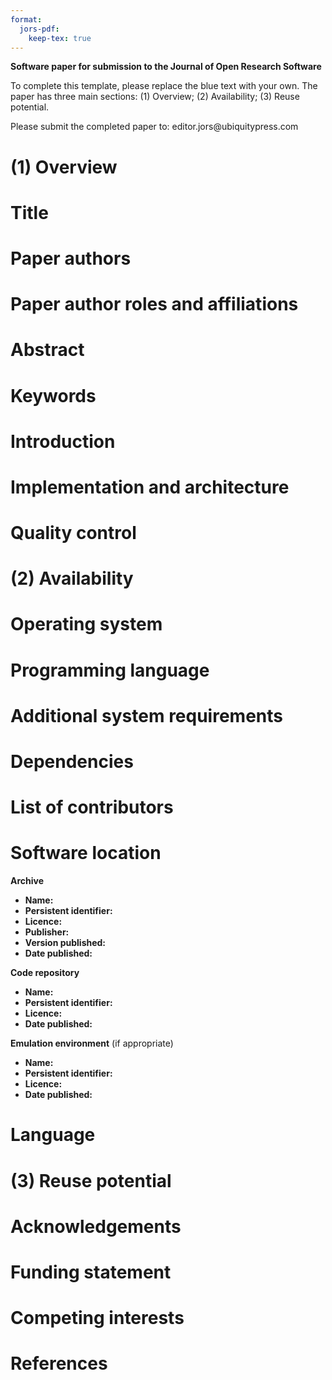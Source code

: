 ```yaml
---
format:
  jors-pdf:
    keep-tex: true
---
```


**Software paper for submission to the Journal of Open Research Software**

To complete this template, please replace the blue text with your own. The paper has three main sections: (1) Overview; (2)
Availability; (3) Reuse potential.

Please submit the completed paper to: editor.jors@ubiquitypress.com

\rule{\textwidth}{1pt}

# (1) Overview

\vspace{0.5cm}

# Title

\textcolor{blue}{The title of the software paper should focus on the software, e.g. “Text mining software from the X project”. If
the software is closely linked to a specific research paper, then “Software from Paper Title” is appropriate. The title should be
factual, relating to the functionality of the software and the area it relates to rather than making claims about the software,
e.g. “Easy-to-use”.}

# Paper authors

\textcolor{blue}{1. Last name, first name; (Lead/corresponding author first) \\ 2. Last name, first name; etc.}

# Paper author roles and affiliations

\textcolor{blue}{1. First author role and affiliation \\ 2. Second author role and affiliation etc.}

# Abstract

\textcolor{blue}{A short (ca. 100 word) summary of the software being described: what problem the software addresses, how it was
implemented and architected, where it is stored, and its reuse potential.}

# Keywords

\textcolor{blue}{keyword 1; keyword 2; etc. \\ Keywords should make it easy to identify who and what the software will be useful
for.}

# Introduction

\textcolor{blue}{An overview of the software, how it was produced, and the research for which it has been used, including
references to relevant research articles. A short comparison with software which implements similar functionality should be
included in this section.}

# Implementation and architecture

\textcolor{blue}{How the software was implemented, with details of the architecture where relevant. Use of relevant diagrams is
appropriate. Please also describe any variants and associated implementation differences.}

# Quality control

\textcolor{blue}{Detail the level of testing that has been carried out on the code (e.g. unit, functional, load etc.), and in
which environments. If not already included in the software documentation, provide details of how a user could quickly understand
if the software is working (e.g. providing examples of running the software with sample input and output data). }

# (2) Availability

\vspace{0.5cm}

# Operating system

\textcolor{blue}{Please include minimum version compatibility.}

# Programming language

\textcolor{blue}{Please include minimum version compatibility.}

# Additional system requirements

\textcolor{blue}{E.g. memory, disk space, processor, input devices, output devices.}

# Dependencies

\textcolor{blue}{E.g. libraries, frameworks, incl. minimum version compatibility.}

# List of contributors

\textcolor{blue}{Please list anyone who helped to create the software (who may also not be an author of this paper), including
their roles and affiliations.}

# Software location
  
**Archive** \textcolor{blue}{(e.g. institutional repository, general repository) (required – please see instructions on journal
website for depositing archive copy of software in a suitable repository)}

- **Name:** \textcolor{blue}{The name of the archive.}
- **Persistent identifier:** \textcolor{blue}{e.g. DOI, handle, PURL, etc.}
- **Licence:** \textcolor{blue}{Open license under which the software is licensed.}
- **Publisher:** \textcolor{blue}{Name of the person who deposited the software.}
- **Version published:** \textcolor{blue}{The version number of the software archived.}
- **Date published:** \textcolor{blue}{dd/mm/yy}

**Code repository** \textcolor{blue}{(e.g. SourceForge, GitHub etc.) (required)}

- **Name:** \textcolor{blue}{The name of the archive.}
- **Persistent identifier:** \textcolor{blue}{e.g. DOI, handle, PURL, etc.}
- **Licence:** \textcolor{blue}{Open license under which the software is licensed.}
- **Date published:** \textcolor{blue}{dd/mm/yy}

**Emulation environment** (if appropriate)

- **Name:** \textcolor{blue}{The name of the archive.}
- **Persistent identifier:** \textcolor{blue}{e.g. DOI, handle, PURL, etc.}
- **Licence:** \textcolor{blue}{Open license under which the software is licensed.}
- **Date published:** \textcolor{blue}{dd/mm/yy}

# Language

\textcolor{blue}{Language of repository, software and supporting files.}

# (3) Reuse potential

\textcolor{blue}{Please describe in as much detail as possible the ways in which the software could be reused by other researchers
both within and outside of your field. This should include the use cases for the software, and also details of how the software
might be modified or extended (including how contributors should contact you) if appropriate. Also you must include details of
what support mechanisms are in place for this software (even if there is no support).}

# Acknowledgements

\textcolor{blue}{Please add any relevant acknowledgments to anyone else who supported the project in which the software was
created, but did not work directly on the software itself.}

# Funding statement

\textcolor{blue}{If the software resulted from funded research please give the funder and grant number.}

# Competing interests

\textcolor{blue}{If any of the authors have any competing interests then these must be declared. The authors’ initials should be
used to denote differing competing interests. For example: “BH has minority shares in [company name], which part funded the
research grant for this project. All other authors have no competing interests." \\ If there are no competing interests, please
add the statement: “The authors declare that they have no competing interests.”}

# References

\textcolor{blue}{Please enter references in the Harvard style and include a DOI where available, citing them in the text with a
number in square brackets, e.g. \\ }

\textcolor{blue}{[1] Piwowar, H A 2011 Who Shares? Who Doesn't? Factors Associated with Openly Archiving Raw Research Data. PLoS
ONE 6(7): e18657. DOI: \\ http://dx.doi.org/10.1371/journal.pone.0018657.}

\vspace{2cm}

\rule{\textwidth}{1pt}

